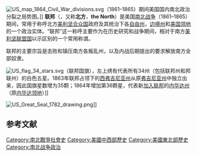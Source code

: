 {{short description|美国南北战争时期国家唯一合法中央政府}}
{{About|南北战争时期的美利坚合众国|广义上的联邦|联邦制}}
{{Unreferenced|time=2020-11-03T08:39:52+00:00}}
[[File:US_map_1864_Civil_War_divisions.svg|thumb]]（1861–1865）期间美国国内南北政治分裂之局势图。{{Legend|#204A87|北方联邦各州}}{{Legend|#729FCF|内战前曾允许奴隶制存在的联邦[[边境州|边境州]]以及反对蓄奴的西弗吉尼亚州}}{{Legend|#A40000|南方叛乱各州，[[国家分裂|分裂]]出原[[美利坚合众国|美利坚合众国]]，常作未被承认的[[美利坚联盟国|美利坚联盟国]]}}{{Legend|#D3D7CF|[[美国领地|美国领地]],包括有建制的[[印第安领地|印第安领地]] (后为[[俄克拉荷马州|俄克拉荷马州]]之建制)。}}]]
'''联邦'''（{{lang-en|'''Union'''}}，又称'''北方'''，'''the North'''）是美国[[南北战争|南北战争]]（1861–1865）期间，常用于称呼北方[[美利坚合众国|美利坚合众国]]政府及其统治下各[[自由州|自由州]]，[[边境州|边境州]]和[[美国领地|美国领地]]的一个政治实体。“联邦”这一称呼主要作为在历史研究和战争期间，相对于南方[[美利坚联盟国|美利坚联盟国]]以示区别的一个常用称谓。

联邦的主要宗旨是击败和镇压南方各叛乱州，以及内战后期提出的要求解放南方全部奴隶。

[[File:US_flag_34_stars.svg|thumb]]（联邦国旗），左上绣有代表所有34州（包括联邦州和邦联州）的白色五星。1863年联邦占领下的[[西弗吉尼亚州|西弗吉尼亚州]]从原[[弗吉尼亚州|弗吉尼亚州]]中独立出来，因此国旗星数增为35颗；1864年增加第36颗星，代表新[[按加入联邦日期排列的美国州份列表|加入联邦]]的[[内华达州|内华达州]]（原[[内华达领地|内华达领地]]）]]

[[File:US_Great_Seal_1782_drawing.png|thumb]]]]

==参考文献==

{{reflist}}

[[Category:南北戰爭社會史|Category:南北戰爭社會史]]
[[Category:美國中西部歷史|Category:美國中西部歷史]]
[[Category:美國東北部歷史|Category:美國東北部歷史]]
[[Category:南北战争政治|Category:南北战争政治]]